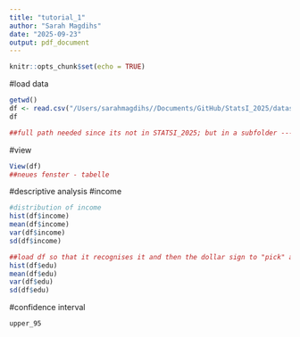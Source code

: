 ```yaml
---
title: "tutorial_1"
author: "Sarah Magdihs"
date: "2025-09-23"
output: pdf_document
---
```


```r
knitr::opts_chunk$set(echo = TRUE)
```

#load data 
```r
getwd()
df <- read.csv("/Users/sarahmagdihs//Documents/GitHub/StatsI_2025/datasets/fictional_data.csv")
df

##full path needed since its not in STATSI_2025; but in a subfolder ---> ask before homework submission if that makes a difference and if they want me to upload it differently. 
```
#view 
```r
View(df)
##neues fenster - tabelle 
```

#descriptive analysis 
#income 
```r
#distribution of income 
hist(df$income)
mean(df$income)
var(df$income)
sd(df$income)

##load df so that it recognises it and then the dollar sign to "pick" a variable"
hist(df$edu)
mean(df$edu)
var(df$edu)
sd(df$edu)
```

#confidence interval
```r
upper_95 
```








